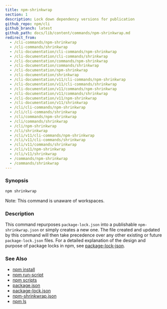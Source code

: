 ```yaml
---
title: npm-shrinkwrap
section: 1
description: Lock down dependency versions for publication
github_repo: npm/cli
github_branch: latest
github_path: docs/lib/content/commands/npm-shrinkwrap.md
redirect_from:
  - /cli-commands/npm-shrinkwrap
  - /cli-commands/shrinkwrap
  - /cli-documentation/cli-commands/npm-shrinkwrap
  - /cli-documentation/cli-commands/shrinkwrap
  - /cli-documentation/commands/npm-shrinkwrap
  - /cli-documentation/commands/shrinkwrap
  - /cli-documentation/npm-shrinkwrap
  - /cli-documentation/shrinkwrap
  - /cli-documentation/v11/cli-commands/npm-shrinkwrap
  - /cli-documentation/v11/cli-commands/shrinkwrap
  - /cli-documentation/v11/commands/npm-shrinkwrap
  - /cli-documentation/v11/commands/shrinkwrap
  - /cli-documentation/v11/npm-shrinkwrap
  - /cli-documentation/v11/shrinkwrap
  - /cli/cli-commands/npm-shrinkwrap
  - /cli/cli-commands/shrinkwrap
  - /cli/commands/npm-shrinkwrap
  - /cli/commands/shrinkwrap
  - /cli/npm-shrinkwrap
  - /cli/shrinkwrap
  - /cli/v11/cli-commands/npm-shrinkwrap
  - /cli/v11/cli-commands/shrinkwrap
  - /cli/v11/commands/shrinkwrap
  - /cli/v11/npm-shrinkwrap
  - /cli/v11/shrinkwrap
  - /commands/npm-shrinkwrap
  - /commands/shrinkwrap
---
```


### Synopsis

```bash
npm shrinkwrap
```

Note: This command is unaware of workspaces.

### Description

This command repurposes `package-lock.json` into a publishable `npm-shrinkwrap.json` or simply creates a new one. The file created and updated by this command will then take precedence over any other existing or future `package-lock.json` files. For a detailed explanation of the design and purpose of package locks in npm, see [package-lock-json](/cli/v11/configuring-npm/package-lock-json).

### See Also

- [npm install](/cli/v11/commands/npm-install)
- [npm run-script](/cli/v11/commands/npm-run-script)
- [npm scripts](/cli/v11/using-npm/scripts)
- [package.json](/cli/v11/configuring-npm/package-json)
- [package-lock.json](/cli/v11/configuring-npm/package-lock-json)
- [npm-shrinkwrap.json](/cli/v11/configuring-npm/npm-shrinkwrap-json)
- [npm ls](/cli/v11/commands/npm-ls)
